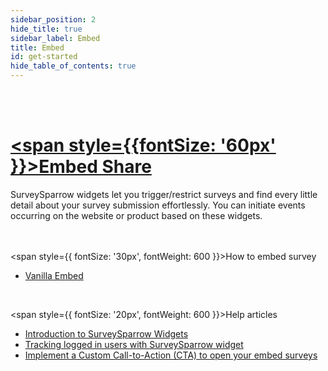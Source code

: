 ```yaml
---
sidebar_position: 2
hide_title: true
sidebar_label: Embed
title: Embed
id: get-started
hide_table_of_contents: true
---
```


<br />
<br />


# [<span style={{fontSize: '60px' }}>Embed Share</span>](#)

<div style={{ fontSize: '24px', width: '80%' }}>SurveySparrow widgets let you trigger/restrict surveys and find every little detail about your survey submission effortlessly.
You can initiate events occurring on the website or product based on these widgets.   </div>
<br />
<br />


<span style={{ fontSize: '30px', fontWeight: 600 }}>How to embed survey</span>
* [Vanilla Embed](embed/vanilla)
<br />

<span style={{ fontSize: '20px', fontWeight: 600 }}>Help articles</span>
* [Introduction to SurveySparrow Widgets](https://support.surveysparrow.com/hc/en-us/articles/7109734600349-SurveySparrow-Widgets-How-to-make-the-maximum-use-of-it-%22)
* [Tracking logged in users with SurveySparrow widget](https://support.surveysparrow.com/hc/en-us/articles/7109712590877-Tracking-logged-in-users-with-SurveySparrow-Widget)
* [Implement a Custom Call-to-Action (CTA) to open your embed surveys ](https://support.surveysparrow.com/hc/en-us/articles/13714863246621-Implement-a-Custom-Call-to-Action-CTA-to-open-your-embed-surveys) 